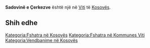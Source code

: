 {{Fshat në 
 | Emri                = Sadovinë e Çerkezve
 | EmriAlt                = 
 | NAME_SHORT_FORM=      
 | NAME_GENERIC=      
 | NAME_SORT_NAME_RO=      SADOVINEECERKEZVE
 | FULL_NAME_RO = Sadovinë e Çerkezve
 | FULL_NAME_ND_RO=Sadovine e Cerkezve
 | SORT_NAME_RG=SADOVINEECERKEZVE
 | FULL_NAME_RG=Sadovinë e Çerkezve
 | FULL_NAME_ND_RG=Sadovine e Cerkezve
 | SRP_NAME_SHORT_FORM=      
 | SRP_NAME_GENERIC=      
 | SRP_NAME_SORT_NAME_RO=      
 | SRP_FULL_NAME_RO = 
 | SRP_FULL_NAME_ND_RO=
 | SRP_SORT_NAME_RG=
 | SRP_FULL_NAME_RG=
 | SRP_FULL_NAME_ND_RG=
 | Emri (Rasa dhanore) = 
 | Figura              = 
 | Shteti              = Kosovo
 | Komuna              = Viti
 | Kodi postar         = 
 | Sipërfaqja          = 

 | Popullsia           = 

 | Regj. i popullsisë  = 
 | Dend. e popullsisë  = 
 | Faqja zyrtare       = 
 <!--- Koordinatat ----> 
 | Gjerësia            = 42.343333
 | Gjatësia            = 21.28
 | Lartësia            = 
}}
'''Sadovinë e Çerkezve''' është një [[]] në [[Viti]] të [[Kosovës]].

<!-- == Gjeografia == -->
<!-- == Historia == -->
<!-- == Demografia == -->
== Shih edhe ==
{{Komuna Viti}}
{{Kosovo-Administrata-Cung}}

[[Kategoria:Fshatra në Kosovës]]
[[Kategoria:Fshatra në Kommunes Viti]]
[[Kategoria:Vendbanime në Kosovës]]